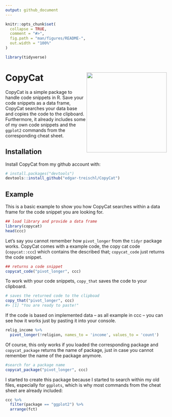 ```yaml
---
output: github_document
---
```


<!-- README.md is generated from README.Rmd. Please edit that file -->

```r
knitr::opts_chunk$set(
  collapse = TRUE,
  comment = "#>",
  fig.path = "man/figures/README-",
  out.width = "100%"
)

library(tidyverse)

```

# CopyCat <img src="man/figures/sticker.png" align="right" width="250/"/>

<!-- badges: start -->

<!-- badges: end -->

CopyCat is a simple package to handle code snippets in R. Save your code snippets as a data frame, CopyCat searches your data base and copies the code to the clipboard. Furthermore, it already includes some of my own code snippets and the `ggplot2` commands from the corresponding cheat sheet.

## Installation

Install CopyCat from my github account with:

``` r
# install.packages("devtools")
devtools::install_github("edgar-treischl/CopyCat")
```

## Example

This is a basic example to show you how CopyCat searches within a data frame for the code snippet you are looking for.

```r
## load library and provide a data frame 
library(copycat)
head(ccc)
```

Let's say you cannot remember how `pivot_longer` from the `tidyr` package works. CopyCat comes with a example code, the copy cat code (`copycat::ccc`) which contains the described that; `copycat_code` just returns the code snippet.

```r
## returns a code snippet
copycat_code("pivot_longer", ccc)
```

To work with your code snippets, `copy_that` saves the code to your clipboard.

```r
# saves the returned code to the clipboad
copy_that("pivot_longer", ccc)
#> [1] "You are ready to paste!"
```

If the code is based on implemented data -- as all example in ccc -- you can see how it works just by pasting it into your console.

```r
relig_income %>% 
  pivot_longer(!religion, names_to = 'income', values_to = 'count')
```


Of course, this only works if you loaded the corresponding package and `copycat_package` returns the name of package, just in case you cannot remember the name of the package anymore.

```r
#search for a package name 
copycat_package("pivot_longer", ccc)
```

I started to create this package because I started to search within my old files, especially for `ggplots`, which is why most commands from the cheat sheet are already included:

```r
ccc %>% 
  filter(package == "ggplot2") %>% 
  arrange(fct)
```


